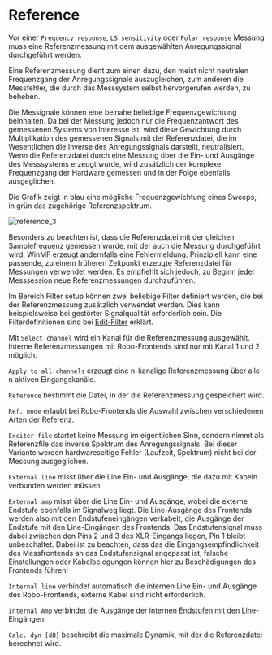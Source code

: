 # Reference

Vor einer ``Frequency response``, ``LS sensitivity`` oder ``Polar response`` Messung muss eine Referenzmessung mit dem ausgewählten Anregungssignal durchgeführt werden.

Eine Referenzmessung dient zum einen dazu, den meist nicht neutralen Frequenzgang der Anregungssignale auszugleichen, zum anderen die Messfehler, die durch das Messsystem selbst hervorgerufen werden, zu beheben.

Die Messignale können eine beinahe beliebige Frequenzgewichtung beinhalten. Da bei der Messung jedoch nur die Frequenzantwort des gemessenen Systems von Interesse ist, wird diese Gewichtung durch Multiplikation des gemessenen Signals mit der Referenzdatei, die im Wesentlichen die Inverse des Anregungssignals darstellt, neutralisiert. Wenn die Referenzdatei durch eine Messung über die Ein- und Ausgänge des Messsystems erzeugt wurde, wird zusätzlich der komplexe Frequenzgang der Hardware gemessen und in der Folge ebenfalls ausgeglichen.

Die Grafik zeigt in blau eine mögliche Frequenzgewichtung eines Sweeps, in grün das zugehörige Referenzspektrum.

![reference_3](/reference_3.png)

Besonders zu beachten ist, dass die Referenzdatei mit der gleichen Samplefrequenz gemessen wurde, mit der auch die Messung durchgeführt wird. WinMF erzeugt andernfalls eine Fehlermeldung. Prinzipiell kann eine passende, zu einem früheren Zeitpunkt erzeugte Referenzdatei für Messungen verwendet werden. Es empfiehlt sich jedoch, zu Beginn jeder Messsession neue Referenzmessungen durchzuführen.

Im Bereich Filter setup können zwei beliebige Filter definiert werden, die bei der Referenzmessung zusätzlich verwendet werden. Dies kann beispielsweise bei gestörter Signalqualität erforderlich sein. Die Filterdefinitionen sind bei [Edit-Filter](/de/help/edit/filter) erklärt.

Mit ``Select channel`` wird ein Kanal für die Referenzmessung ausgewählt. Interne Referenzmessungen mit Robo-Frontends sind nur mit Kanal 1 und 2 möglich.

``Apply to all channels`` erzeugt eine n-kanalige Referenzmessung über alle n aktiven Eingangskanäle.

``Reference`` bestimmt die Datei, in der die Referenzmessung gespeichert wird.

``Ref. mode`` erlaubt bei Robo-Frontends die Auswahl zwischen verschiedenen Arten der Referenz.

``Exciter file`` startet keine Messung im eigentlichen Sinn, sondern nimmt als Referenzfile das inverse Spektrum des Anregungssignals. Bei dieser Variante werden hardwareseitige Fehler (Laufzeit, Spektrum) nicht bei der Messung ausgeglichen.

``External line`` misst über die Line Ein- und Ausgänge, die dazu mit Kabeln verbunden werden müssen.

``External amp`` misst über die Line Ein- und Ausgänge, wobei die externe Endstufe ebenfalls im Signalweg liegt. Die Line-Ausgänge des Frontends werden also mit den Endstufeneingängen verkabelt, die Ausgänge der Endstufe mit den Line-Eingängen des Frontends. Das Endstufensignal muss dabei zwischen den Pins 2 und 3 des XLR-Eingangs liegen, Pin 1 bleibt unbeschaltet. Dabei ist zu beachten, dass das die Eingangsempfindlichkeit des Messfrontends an das Endstufensignal angepasst ist, falsche Einstellungen oder Kabelbelegungen können hier zu Beschädigungen des Frontends führen!

``Internal line`` verbindet automatisch die internen Line Ein- und Ausgänge des Robo-Frontends, externe Kabel sind nicht erforderlich.

``Internal Amp`` verbindet die Ausgänge der internen Endstufen mit den Line-Eingängen.

``Calc. dyn [dB]`` beschreibt die maximale Dynamik, mit der die Referenzdatei berechnet wird.